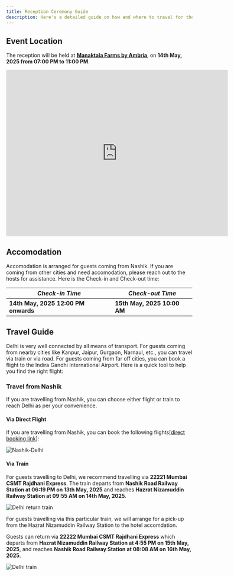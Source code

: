 ```yaml
---
title: Reception Ceremony Guide
description: Here's a detailed guide on how and where to travel for the Reception of Aishwarya and Sahil on the 14th of May, 2025.
---
```



## Event Location

The reception will be held at [**Manaktala Farms by Ambria**](https://www.getyourvenue.com/venue/manaktala-farms-wedding-venues-in-nh8-pushpanjali-south-delhi/), on **14th May, 2025 from 07:00 PM to 11:00 PM**.

<iframe src="https://www.google.com/maps/embed?pb=!1m18!1m12!1m3!1d3505.3074133590167!2d77.07823107608013!3d28.530478275720746!2m3!1f0!2f0!3f0!3m2!1i1024!2i768!4f13.1!3m3!1m2!1s0x390d1a337b4e96dd%3A0x7f6f1b3cf03e8bc1!2sManaktala%20Farms%20by%20Ambria!5e0!3m2!1sen!2sin!4v1740850664948!5m2!1sen!2sin" width="600" height="450" style="border:0;" allowfullscreen="" loading="lazy" referrerpolicy="no-referrer-when-downgrade"></iframe>

## Accomodation

Accomodation is arranged for guests coming from Nashik. If you are coming from other cities and need accomodation, please reach out to the hosts for assistance. Here is the Check-in and Check-out time:

| ***Check-in Time*** | ***Check-out Time*** |
| ---- | --- |
| **14th May, 2025 12:00 PM onwards** | **15th May, 2025 10:00 AM** |            

## Travel Guide

Delhi is very well connected by all means of transport. For guests coming from nearby cities like Kanpur, Jaipur, Gurgaon, Narnaul, etc., you can travel via train or via road. For guests coming from far off cities, you can book a flight to the Indira Gandhi International Airport. Here is a quick tool to help you find the right flight:

<div data-skyscanner-widget="SearchWidget" data-locale="en-GB" data-market="IN" data-currency="INR" data-destination-iata-code="DEL" data-flight-type="return" data-flight-outbound-date="2025-05-14" data-flight-inbound-date="2025-05-15" data-widget-padding="10px 12px" data-widget-border-radius="4" data-responsive="true" data-hide-powered-by="true" data-enable-placeholders="true"></div>
<script  src="https://widgets.skyscanner.net/widget-server/js/loader.js" async></script>


### Travel from Nashik

If you are travelling from Nashik, you can choose either flight or train to reach Delhi as per your convenience.

#### Via Direct Flight

If you are travelling from Nashik, you can book the following flights[[direct booking link](https://www.google.com/travel/flights/s/wqudYND5duroa2q17)]:

![Nashik-Delhi](../../../assets/nashik-del.png)

#### Via Train

For guests travelling to Delhi, we recommend travelling via **22221 Mumbai CSMT Rajdhani Express**. The train departs from **Nashik Road Railway Station at 06:19 PM on 13th May, 2025** and reaches **Hazrat Nizamuddin Railway Station at 09:55 AM on 14th May, 2025**.

![Delhi return train](../../../assets/delhi-train-return.png)

<Aside title='Pick-up facility from Hazrat Nizamuddin Railway Station'>
For guests travelling via this particular train, we will arrange for a pick-up from the Hazrat Nizamuddin Railway Station to the hotel accomdation.
</Aside>

Guests can return via **22222 Mumbai CSMT Rajdhani Express** which departs from **Hazrat Nizamuddin Railway Station at 4:55 PM on 15th May, 2025**, and reaches **Nashik Road Railway Station at 08:08 AM on 16th May, 2025**.

![Delhi train](../../../assets/delhi-train.png)
